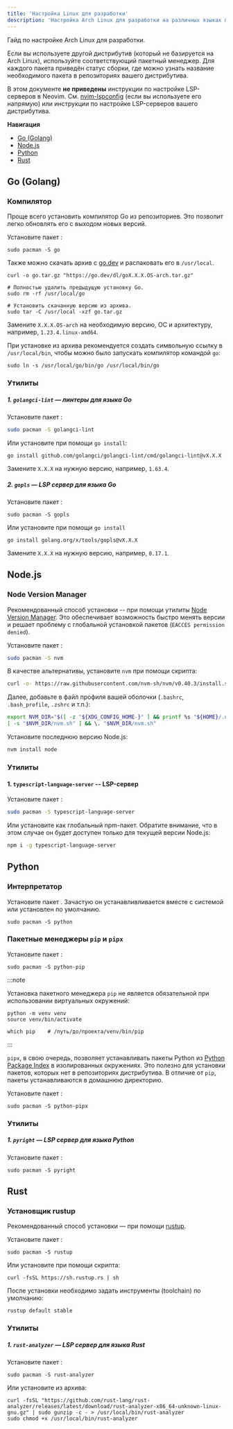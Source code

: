 ```yaml
---
title: 'Настройка Linux для разработки'
description: 'Настройка Arch Linux для разработки на различных языках программирования. Установка необходимых пакетов и утилит'
---
```




Гайд по настройке Arch Linux для разработки.

Если вы используете другой дистрибутив (который не базируется на Arch Linux),
используйте соответствующий пакетный менеджер. Для каждого пакета приведён
статус сборки, где можно узнать название необходимого пакета в репозиториях
вашего дистрибутива.

В этом документе **не приведены** инструкции по настройке LSP-серверов в
Neovim. См.
[nvim-lspconfig](https://github.com/neovim/nvim-lspconfig/blob/master/doc/configs.md)
(если вы используете его напрямую) или инструкции по настройке LSP-серверов
вашего дистрибутива.

**Навигация**

- [Go (Golang)](#go-golang)
- [Node.js](#nodejs)
- [Python](#python)
- [Rust](#rust)

## Go (Golang)

### Компилятор

Проще всего установить компилятор Go из репозиториев.
Это позволит легко обновлять его с выходом новых версий.

Установите пакет <ArchPkg pkg="go" />:

```shell
sudo pacman -S go
```

<Repology pkg="go" />

Также можно скачать архив с [go.dev](https://go.dev/dl/) и распаковать его в
`/usr/local`.

```shell /X.X.X.OS-arch/
curl -o go.tar.gz "https://go.dev/dl/goX.X.X.OS-arch.tar.gz"

# Полностью удалить предыдущую установку Go.
sudo rm -rf /usr/local/go

# Установить скачанную версию из архива.
sudo tar -C /usr/local -xzf go.tar.gz
```

Замените `X.X.X.OS-arch` на необходимую версию, ОС и архитектуру, например,
`1.23.4.linux-amd64`.

При установке из архива рекомендуется создать символьную ссылку в
`/usr/local/bin`, чтобы можно было запускать компилятор командой `go`:

```shell
sudo ln -s /usr/local/go/bin/go /usr/local/bin/go
```

### Утилиты

##### 1. `golangci-lint` &mdash; линтеры для языка Go

Установите пакет <ArchPkg pkg="golangci-lint" />:

```sh
sudo pacman -S golangci-lint
```

<Repology pkg="golangci-lint" />

Или установите при помощи `go install`:

```shell /X.X.X/
go install github.com/golangci/golangci-lint/cmd/golangci-lint@vX.X.X
```

Замените `X.X.X` на нужную версию, например, `1.63.4`.

##### 2. `gopls` &mdash; LSP сервер для языка Go

Установите пакет <ArchPkg pkg="gopls" />:

```shell
sudo pacman -S gopls
```

<Repology pkg="gopls" />

Или установите при помощи `go install`

```shell /X.X.X/
go install golang.org/x/tools/gopls@vX.X.X
```

Замените `X.X.X` на нужную версию, например, `0.17.1`.

## Node.js

### Node Version Manager

Рекомендованный способ установки -- при помощи утилиты
[Node Version Manager](https://github.com/nvm-sh/nvm).
Это обеспечивает возможность быстро менять версии и решает проблему с
глобальной установкой пакетов (`EACCES permission denied`).

Установите пакет <ArchPkg pkg="nvm" arch="any" />:

```sh
sudo pacman -S nvm
```

<Repology pkg="nvm" />

В качестве альтернативы, установите `nvm` при помощи скрипта:

```sh
curl -o- https://raw.githubusercontent.com/nvm-sh/nvm/v0.40.3/install.sh | bash
```

Далее, добавьте в файл профиля вашей оболочки (`.bashrc`, `.bash_profile`,
`.zshrc` и т.п.):

```sh
export NVM_DIR="$([ -z "${XDG_CONFIG_HOME-}" ] && printf %s "${HOME}/.nvm" || printf %s "${XDG_CONFIG_HOME}/nvm")"
[ -s "$NVM_DIR/nvm.sh" ] && \. "$NVM_DIR/nvm.sh"
```

Установите последнюю версию Node.js:

```sh
nvm install node
```

### Утилиты

#### 1. `typescript-language-server` -- LSP-сервер

Установите пакет <ArchPkg pkg="typescript-language-server" arch="any" />:

```sh
sudo pacman -S typescript-language-server
```

<Repology pkg="typescript-language-server" />

Или установите как глобальный npm-пакет. Обратите внимание, что в этом случае
он будет доступен только для текущей версии Node.js:

```sh
npm i -g typescript-language-server
```

## Python

### Интерпретатор

Установите пакет <ArchPkg pkg="python" repo="core" />.
Зачастую он устанавливливается вместе с системой или установлен по умолчанию.

```shell
sudo pacman -S python
```

### Пакетные менеджеры `pip` и `pipx`

Установите пакет <ArchPkg pkg="python-pip" />:

```shell
sudo pacman -S python-pip
```

<Repology pkg="pip" />

:::note

Установка пакетного менеджера `pip` не является обязательной при использовании
виртуальных окружений:

```shell
python -m venv venv
source venv/bin/activate

which pip    # /путь/до/проекта/venv/bin/pip
```

:::

`pipx`, в свою очередь, позволяет устанавливать пакеты Python из
[Python Package Index](https://pypi.org/) в изолированных окружениях.
Это полезно для установки пакетов, которых нет в репозиториях дистрибутива.
В отличие от `pip`, пакеты устанавливаются в домашнюю директорию.

Установите пакет <ArchPkg pkg="python-pipx" arch="any" />:

```shell
sudo pacman -S python-pipx
```

<Repology pkg="pipx" />

### Утилиты

##### 1. `pyright` &mdash; LSP сервер для языка Python

Установите пакет <ArchPkg pkg="pyright" arch="any" />:

```shell
sudo pacman -S pyright
```

<Repology pkg="pyright" />

## Rust

### Установщик rustup

Рекомендованный способ установки &mdash; при помощи [rustup](https://rustup.rs/).

Установите пакет <ArchPkg pkg="rustup" />:

```shell
sudo pacman -S rustup
```

<Repology pkg="rustup" />

Или установите при помощи скрипта:

```shell
curl -fsSL https://sh.rustup.rs | sh
```

После установки необходимо задать инструменты (toolchain) по умолчанию:

```shell
rustup default stable
```

### Утилиты

##### 1. `rust-analyzer` &mdash; LSP сервер для языка Rust

Установите пакет <ArchPkg pkg="rust-analyzer" />:

```shell
sudo pacman -S rust-analyzer
```

<Repology pkg="rust-analyzer" />

Или установите из архива:

```shell
curl -fsSL "https://github.com/rust-lang/rust-analyzer/releases/latest/download/rust-analyzer-x86_64-unknown-linux-gnu.gz" | sudo gunzip -c - > /usr/local/bin/rust-analyzer
sudo chmod +x /usr/local/bin/rust-analyzer
```
